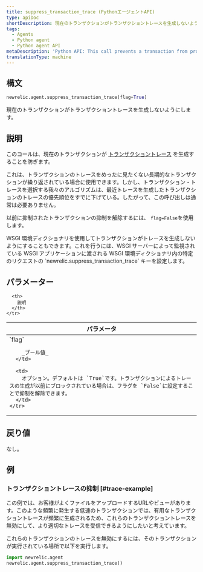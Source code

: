 ```yaml
---
title: suppress_transaction_trace (PythonエージェントAPI)
type: apiDoc
shortDescription: 現在のトランザクションがトランザクショントレースを生成しないようにします。
tags:
  - Agents
  - Python agent
  - Python agent API
metaDescription: 'Python API: This call prevents a transaction from producing a transaction trace.'
translationType: machine
---
```


## 構文

```py
newrelic.agent.suppress_transaction_trace(flag=True)
```

現在のトランザクションがトランザクショントレースを生成しないようにします。

## 説明

このコールは、現在のトランザクションが [トランザクショントレース](/docs/apm/transactions/transaction-traces/introduction-transaction-traces) を生成することを防ぎます。

これは、トランザクションのトレースをめったに見たくない長期的なトランザクションが繰り返されている場合に使用できます。しかし、トランザクション・トレースを選択する我々のアルゴリズムは、最近トレースを生成したトランザクションのトレースの優先順位をすでに下げている。したがって、この呼び出しは通常は必要ありません。

以前に抑制されたトランザクションの抑制を解除するには、 `flag=False`を使用します。

<Callout variant="tip">
  WSGI 環境ディクショナリを使用してトランザクションがトレースを生成しないようにすることもできます。これを行うには、WSGI サーバーによって監視されている WSGI アプリケーションに渡される WSGI 環境ディクショナリ内の特定のリクエストの `newrelic.suppress_transaction_trace` キーを設定します。
</Callout>

## パラメーター

<table>
  <thead>
    <tr>
      <th width="25%">
        パラメータ
      </th>

      <th>
        説明
      </th>
    </tr>
  </thead>

  <tbody>
    <tr>
      <td>
        `flag`

        _ブール値_
      </td>

      <td>
        オプション。デフォルトは `True`です。トランザクションによるトレースの生成が以前にブロックされている場合は、フラグを `False`に設定することで抑制を解除できます。
      </td>
    </tr>
  </tbody>
</table>

## 戻り値

なし。

## 例

### トランザクショントレースの抑制 [#trace-example]

この例では、お客様がよくファイルをアップロードするURLやビューがあります。このような頻繁に発生する低速のトランザクションでは、有用なトランザクショントレースが頻繁に生成されるため、これらのトランザクショントレースを無効にして、より適切なトレースを受信できるようにしたいと考えています。

これらのトランザクションのトレースを無効にするには、そのトランザクションが実行されている場所で以下を実行します。

```py
import newrelic.agent
newrelic.agent.suppress_transaction_trace()
```